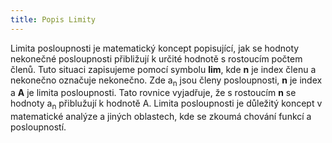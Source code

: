 ```yaml
---
title: Popis Limity
---
```



Limita posloupnosti je matematický koncept popisující, jak se hodnoty nekonečné posloupnosti přibližují k určité hodnotě s rostoucím počtem členů.
Tuto situaci zapisujeme pomocí symbolu **lim**, kde **n**  je index členu a nekonečno označuje nekonečno.
<Latex formula="\lim\limits_{n \to \infty} a_{n} = A" />
Zde a<sub>n</sub>  jsou členy posloupnosti, **n** je index a **A** je limita posloupnosti. Tato rovnice vyjadřuje, že s rostoucím **n** se hodnoty a<sub>n</sub>
přiblužují k hodnotě A. Limita posloupnosti je důležitý koncept v matematické analýze a jiných oblastech, kde se zkoumá chování funkcí a posloupností.